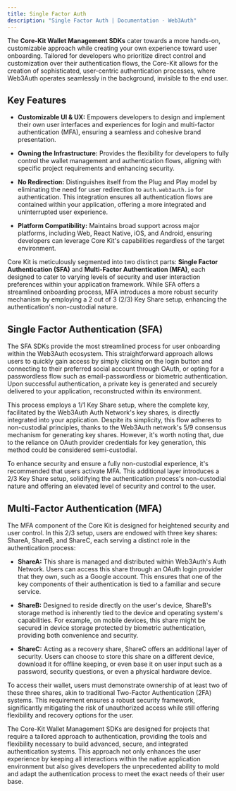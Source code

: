 ```yaml
---
title: Single Factor Auth
description: "Single Factor Auth | Documentation - Web3Auth"
---
```


The **Core-Kit Wallet Management SDKs** cater towards a more hands-on, customizable approach while
creating your own experience toward user onboarding. Tailored for developers who prioritize direct
control and customization over their authentication flows, the Core-Kit allows for the creation of
sophisticated, user-centric authentication processes, where Web3Auth operates seamlessly in the
background, invisible to the end user.

## Key Features

- **Customizable UI & UX:** Empowers developers to design and implement their own user interfaces
  and experiences for login and multi-factor authentication (MFA), ensuring a seamless and cohesive
  brand presentation.

- **Owning the Infrastructure:** Provides the flexibility for developers to fully control the wallet
  management and authentication flows, aligning with specific project requirements and enhancing
  security.

- **No Redirection:** Distinguishes itself from the Plug and Play model by eliminating the need for
  user redirection to `auth.web3auth.io` for authentication. This integration ensures all
  authentication flows are contained within your application, offering a more integrated and
  uninterrupted user experience.

- **Platform Compatibility:** Maintains broad support across major platforms, including Web, React
  Native, iOS, and Android, ensuring developers can leverage Core Kit's capabilities regardless of
  the target environment.

Core Kit is meticulously segmented into two distinct parts: **Single Factor Authentication (SFA)**
and **Multi-Factor Authentication (MFA)**, each designed to cater to varying levels of security and
user interaction preferences within your application framework. While SFA offers a streamlined
onboarding process, MFA introduces a more robust security mechanism by employing a 2 out of 3 (2/3)
Key Share setup, enhancing the authentication's non-custodial nature.

## Single Factor Authentication (SFA)

The SFA SDKs provide the most streamlined process for user onboarding within the Web3Auth ecosystem.
This straightforward approach allows users to quickly gain access by simply clicking on the login
button and connecting to their preferred social account through OAuth, or opting for a passwordless
flow such as email-passwordless or biometric authentication. Upon successful authentication, a
private key is generated and securely delivered to your application, reconstructed within its
environment.

This process employs a 1/1 Key Share setup, where the complete key, facilitated by the Web3Auth Auth
Network's key shares, is directly integrated into your application. Despite its simplicity, this
flow adheres to non-custodial principles, thanks to the Web3Auth network's 5/9 consensus mechanism
for generating key shares. However, it's worth noting that, due to the reliance on OAuth provider
credentials for key generation, this method could be considered semi-custodial.

To enhance security and ensure a fully non-custodial experience, it's recommended that users
activate MFA. This additional layer introduces a 2/3 Key Share setup, solidifying the authentication
process's non-custodial nature and offering an elevated level of security and control to the user.

## Multi-Factor Authentication (MFA)

The MFA component of the Core Kit is designed for heightened security and user control. In this 2/3
setup, users are endowed with three key shares: ShareA, ShareB, and ShareC, each serving a distinct
role in the authentication process:

- **ShareA:** This share is managed and distributed within Web3Auth's Auth Network. Users can access
  this share through an OAuth login provider that they own, such as a Google account. This ensures
  that one of the key components of their authentication is tied to a familiar and secure service.

- **ShareB:** Designed to reside directly on the user's device, ShareB's storage method is
  inherently tied to the device and operating system's capabilities. For example, on mobile devices,
  this share might be secured in device storage protected by biometric authentication, providing
  both convenience and security.

- **ShareC:** Acting as a recovery share, ShareC offers an additional layer of security. Users can
  choose to store this share on a different device, download it for offline keeping, or even base it
  on user input such as a password, security questions, or even a physical hardware device.

To access their wallet, users must demonstrate ownership of at least two of these three shares, akin
to traditional Two-Factor Authentication (2FA) systems. This requirement ensures a robust security
framework, significantly mitigating the risk of unauthorized access while still offering flexibility
and recovery options for the user.

The Core-Kit Wallet Management SDKs are designed for projects that require a tailored approach to
authentication, providing the tools and flexibility necessary to build advanced, secure, and
integrated authentication systems. This approach not only enhances the user experience by keeping
all interactions within the native application environment but also gives developers the
unprecedented ability to mold and adapt the authentication process to meet the exact needs of their
user base.
